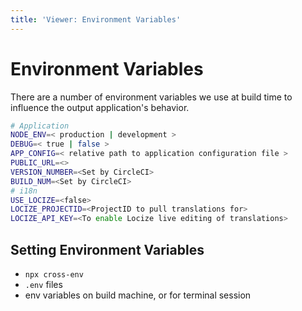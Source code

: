 ```yaml
---
title: 'Viewer: Environment Variables'
---
```


# Environment Variables

There are a number of environment variables we use at build time to influence
the output application's behavior.

```bash
# Application
NODE_ENV=< production | development >
DEBUG=< true | false >
APP_CONFIG=< relative path to application configuration file >
PUBLIC_URL=<>
VERSION_NUMBER=<Set by CircleCI>
BUILD_NUM=<Set by CircleCI>
# i18n
USE_LOCIZE=<false>
LOCIZE_PROJECTID=<ProjectID to pull translations for>
LOCIZE_API_KEY=<To enable Locize live editing of translations>
```

## Setting Environment Variables

- `npx cross-env`
- `.env` files
- env variables on build machine, or for terminal session
